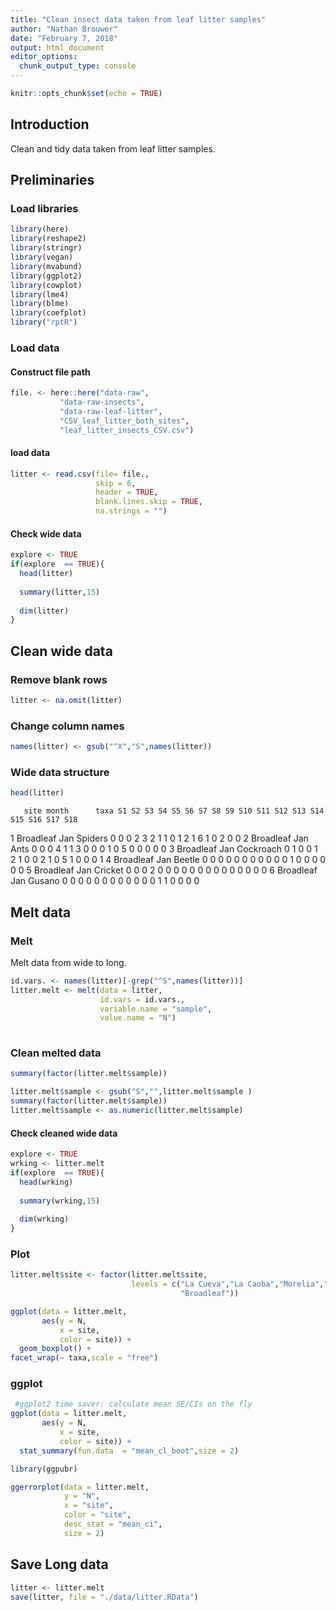 ```yaml
---
title: "Clean insect data taken from leaf litter samples"
author: "Nathan Brouwer"
date: "February 7, 2018"
output: html_document
editor_options: 
  chunk_output_type: console
---
```


```r
knitr::opts_chunk$set(echo = TRUE)
```

## Introduction

Clean and tidy data taken from leaf litter samples.

## Preliminaries

### Load libraries

```r
library(here)
library(reshape2)
library(stringr)
library(vegan)
library(mvabund)
library(ggplot2)
library(cowplot)
library(lme4)
library(blme)
library(coefplot)
library("rptR")
```


### Load data

#### Construct file path
```r
file. <- here::here("data-raw",
           "data-raw-insects",
           "data-raw-leaf-litter",
           "CSV_leaf_litter_both_sites",
           "leaf_litter_insects_CSV.csv")
```

#### load data
```r
litter <- read.csv(file= file.,
                   skip = 6,
                   header = TRUE,
                   blank.lines.skip = TRUE,
                   na.strings = "")
```

#### Check wide data
```r
explore <- TRUE
if(explore  == TRUE){
  head(litter)
  
  summary(litter,15)
  
  dim(litter)
}
```


## Clean wide data

### Remove blank rows

```r
litter <- na.omit(litter)
```

### Change column names
```r
names(litter) <- gsub("^X","S",names(litter))
```


### Wide data structure

```r
head(litter)
```

       site month      taxa S1 S2 S3 S4 S5 S6 S7 S8 S9 S10 S11 S12 S13 S14 S15 S16 S17 S18
1 Broadleaf   Jan   Spiders  0  0  0  2  3  2  1  1  0   1   2   1   6   1   0   2   0   0
2 Broadleaf   Jan      Ants  0  0  0  4  1  1  3  0  0   0   1   0   5   0   0   0   0   0
3 Broadleaf   Jan Cockroach  0  1  0  0  1  2  1  0  0   2   1   0   5   1   0   0   0   1
4 Broadleaf   Jan    Beetle  0  0  0  0  0  0  0  0  0   0   0   1   0   0   0   0   0   0
5 Broadleaf   Jan   Cricket  0  0  0  2  0  0  0  0  0   0   0   0   0   0   0   0   0   0
6 Broadleaf   Jan    Gusano  0  0  0  0  0  0  0  0  0   0   0   0   1   1   0   0   0   0
  
## Melt data

### Melt

Melt data from wide to long.
```r
id.vars. <- names(litter)[-grep("^S",names(litter))]
litter.melt <- melt(data = litter,
                    id.vars = id.vars.,
                    variable.name = "sample",
                    value.name = "N")
                    
```

### Clean melted data

```r
summary(factor(litter.melt$sample))
```

```r

litter.melt$sample <- gsub("S","",litter.melt$sample )
summary(factor(litter.melt$sample))
litter.melt$sample <- as.numeric(litter.melt$sample)
```


#### Check cleaned wide data
```r
explore <- TRUE
wrking <- litter.melt
if(explore  == TRUE){
  head(wrking)
  
  summary(wrking,15)
  
  dim(wrking)
}
```













### Plot

```r
litter.melt$site <- factor(litter.melt$site,
                           levels = c("La Cueva","La Caoba","Morelia","El Corral",
                                      "Broadleaf"))
```



```r
ggplot(data = litter.melt,
       aes(y = N,
           x = site,
           color = site)) +
  geom_boxplot() +
facet_wrap(~ taxa,scale = "free")
```



### ggplot

```r
 #ggplot2 time saver: calculate mean SE/CIs on the fly
ggplot(data = litter.melt,
       aes(y = N,
           x = site,
           color = site)) +
  stat_summary(fun.data  = "mean_cl_boot",size = 2)
```




```r
library(ggpubr)

ggerrorplot(data = litter.melt,
            y = "N",
            x = "site",
            color = "site",
            desc_stat = "mean_ci",
            size = 2)
```




## Save Long data

```r
litter <- litter.melt
save(litter, file = "./data/litter.RData")
```

